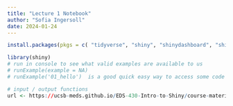 ```yaml
---
title: "Lecture 1 Notebook"
author: "Sofia Ingersoll"
date: 2024-01-24
---
```

```r
install.packages(pkgs = c( "tidyverse", "shiny", "shinydashboard", "shinyWidgets", "shinycssloaders", "markdown", "DT", "leaflet", "bslib", "fresh", "sass", "reactlog", "shinytest2", "palmerpenguins", "lterdatasampler", "gapminder"))

library(shiny)
# run in console to see what valid examples are available to us
# runExample(example = NA)
# runExample('01_hello')  is a good quick easy way to access some code
```

```r
# input / output functions
url <- https://ucsb-meds.github.io/EDS-430-Intro-to-Shiny/course-materials/slides/part2.1-single-file-app-slides.html#/input-output-fxns
```

